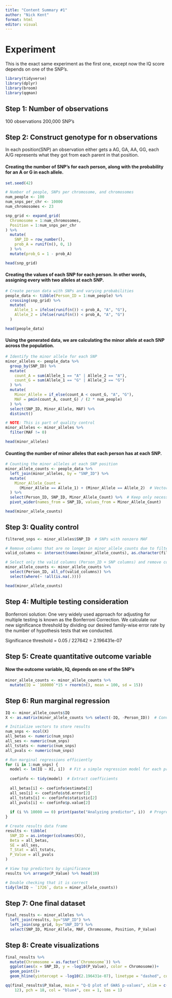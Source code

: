 ```yaml
---
title: "Content Summary #1"
author: "Nick Kent"
format: html
editor: visual
---
```


# Experiment
This is the exact same experiment as the first one, except now the IQ score depends on one of the SNP's. 
```r
library(tidyverse)
library(dplyr)
library(broom)
library(qqman)
```

## Step 1: Number of observations

100 observations 200,000 SNP's

## Step 2: Construct genotype for n observations

In each position(SNP) an observation either gets a AG, GA, AA, GG, each A/G represents what they got from each parent in that position.

#### Creating the number of SNP's for each person, along with the probability for an A or G in each allele.

```r
set.seed(42)

# Number of people, SNPs per chromosome, and chromosomes
num_people <- 100
num_snps_per_chr <- 10000
num_chromosomes <- 23

snp_grid <- expand_grid(
  Chromosome = 1:num_chromosomes,
  Position = 1:num_snps_per_chr
) %>%
  mutate(
    SNP_ID = row_number(),
    prob_A = runif(n(), 0, 1)
  ) %>%
  mutate(prob_G = 1 - prob_A) 

head(snp_grid)
```

#### Creating the values of each SNP for each person. In other words, assigning every with two alleles at each SNP.

```r
# Create person data with SNPs and varying probabilities
people_data <- tibble(Person_ID = 1:num_people) %>%
  crossing(snp_grid) %>%
  mutate(
    Allele_1 = ifelse(runif(n()) < prob_A, "A", "G"),
    Allele_2 = ifelse(runif(n()) < prob_A, "A", "G")
  )

head(people_data)
```

#### Using the generated data, we are calculating the minor allele at each SNP across the population.

```r
# Identify the minor allele for each SNP
minor_alleles <- people_data %>%
  group_by(SNP_ID) %>%
  mutate(
    count_A = sum(Allele_1 == "A" | Allele_2 == "A"), 
    count_G = sum(Allele_1 == "G" | Allele_2 == "G")
  ) %>%
  mutate(
    Minor_Allele = if_else(count_A < count_G, "A", "G"), 
    MAF = pmin(count_A, count_G) / (2 * num_people)
  ) %>%
  select(SNP_ID, Minor_Allele, MAF) %>%
  distinct()

# NOTE: This is part of quality control
minor_alleles <- minor_alleles %>% 
  filter(MAF != 0)

head(minor_alleles)
```

#### Counting the number of minor alleles that each person has at each SNP.

```r
# Counting the minor alleles at each SNP position
minor_allele_counts <- people_data %>%
  left_join(minor_alleles, by = "SNP_ID") %>%
  mutate(
    Minor_Allele_Count = 
      (Minor_Allele == Allele_1) + (Minor_Allele == Allele_2)  # Vectorized count
  ) %>%
  select(Person_ID, SNP_ID, Minor_Allele_Count) %>%  # Keep only necessary columns
  pivot_wider(names_from = SNP_ID, values_from = Minor_Allele_Count)

head(minor_allele_counts)
```

## Step 3: Quality control

```r
filtered_snps <- minor_alleles$SNP_ID  # SNPs with nonzero MAF

# Remove columns that are no longer in minor_allele_counts due to filtering
valid_columns <- intersect(names(minor_allele_counts), as.character(filtered_snps))

# Select only the valid columns (Person_ID + SNP columns) and remove columns that are all NA
minor_allele_counts <- minor_allele_counts %>%
  select(Person_ID, all_of(valid_columns)) %>%
  select(where(~ !all(is.na(.))))

head(minor_allele_counts)
```

## Step 4: Multiple testing consideration

Bonferroni solution: One very widely used approach for adjusting for multiple testing is known as the Bonferroni Correction. We calculate our new significance threshold by dividing our desired family-wise error rate by the number of hypothesis tests that we conducted.

Significance threshold = 0.05 / 227642 = 2.196431e-07

## Step 5: Create quantitative outcome variable

#### Now the outcome variable, IQ, depends on one of the SNP's

```r
minor_allele_counts <- minor_allele_counts %>% 
  mutate(IQ = `160000`*15 + rnorm(n(), mean = 100, sd = 15))
```

## Step 6: Run marginal regression

```r
IQ <- minor_allele_counts$IQ
X <- as.matrix(minor_allele_counts %>% select(-IQ, -Person_ID))  # Convert predictors to a matrix

# Initialize vectors to store results
num_snps <- ncol(X)
all_betas <- numeric(num_snps)
all_ses <- numeric(num_snps)
all_tstats <- numeric(num_snps)
all_pvals <- numeric(num_snps)

# Run marginal regressions efficiently
for (i in 1:num_snps) {
  model <- lm(IQ ~ X[, i])  # Fit a simple regression model for each predictor
  
  coefinfo <- tidy(model)  # Extract coefficients
  
  all_betas[i] <- coefinfo$estimate[2]
  all_ses[i] <- coefinfo$std.error[2]
  all_tstats[i] <- coefinfo$statistic[2]
  all_pvals[i] <- coefinfo$p.value[2]
  
  if (i %% 10000 == 0) print(paste("Analyzing predictor", i))  # Progress update
}

# Create results data frame
results <- tibble(
  SNP_ID = as.integer(colnames(X)),
  Beta = all_betas,
  SE = all_ses,
  T_Stat = all_tstats,
  P_Value = all_pvals
)

# View top predictors by significance
results %>% arrange(P_Value) %>% head(10)
```

```r
# Double checking that it is correct
tidy(lm(IQ ~ `1726`, data = minor_allele_counts))
```

## Step 7: One final dataset

```r
final_results <- minor_alleles %>% 
  left_join(results, by="SNP_ID") %>% 
  left_join(snp_grid, by="SNP_ID") %>% 
  select(SNP_ID, Minor_Allele, MAF, Chromosome, Position, P_Value)
```

## Step 8: Create visualizations

```r
final_results %>% 
  mutate(Chromosome = as.factor(`Chromosome`)) %>% 
  ggplot(aes(x = SNP_ID, y = -log10(P_Value), color = Chromosome))+
  geom_point()+
  geom_hline(yintercept = -log10(2.196431e-07), linetype = "dashed", color = "Pink")
```

```r
qq(final_results$P_Value, main = "Q-Q plot of GWAS p-values", xlim = c(0, 7), ylim = c(0,
    12), pch = 18, col = "blue4", cex = 1, las = 1)
```
